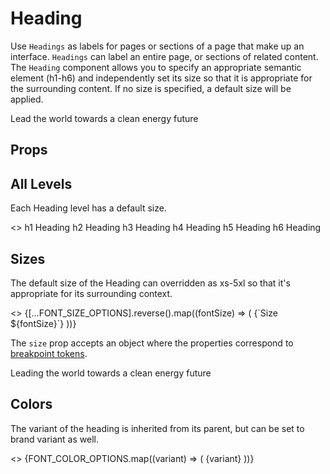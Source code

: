 
<Meta title="Components/Heading/Overview" component={Heading} />

# Heading

Use `Headings` as labels for pages or sections of a page that make up an interface. `Headings` can label an entire page, or sections of related content.
The `Heading` component allows you to specify an appropriate semantic element (h1-h6) and independently set its size so that it is appropriate for the surrounding content.
If no size is specified, a default size will be applied.

<Canvas isExpanded>
  <Heading as="h1">Lead the world towards a clean energy future</Heading>
</Canvas>

## Props

<ArgsTable of={Heading} />

## All Levels

Each Heading level has a default size.

<Canvas>
  <Story name="Levels">
    <>
      <Heading as="h1">h1 Heading</Heading>
      <Heading as="h2">h2 Heading</Heading>
      <Heading as="h3">h3 Heading</Heading>
      <Heading as="h4">h4 Heading</Heading>
      <Heading as="h5">h5 Heading</Heading>
      <Heading as="h6">h6 Heading</Heading>
    </>
  </Story>
</Canvas>

## Sizes

The default size of the Heading can overridden as xs-5xl so that it's appropriate for its surrounding context.

<Canvas>
  <Story name="Sizes">
    <>
      {[...FONT_SIZE_OPTIONS].reverse().map((fontSize) => (
        <Heading as="h3" size={fontSize} key={uuid()}>
          {`Size ${fontSize}`}
        </Heading>
      ))}
    </>
  </Story>
</Canvas>

The `size` prop accepts an object where the properties correspond to [breakpoint tokens](/?path=/story/design-tokens-breakpoints--page).

<Canvas>
  <Story name="Responsive Sizes" parameters={{ ...RESPONSIVE_STORY }}>
    <Heading
      as="h3"
      size={{ base: "sm", tablet: "lg", desktop: "xl", hd: "3xl" }}
    >
      Leading the world towards a clean energy future
    </Heading>
  </Story>
</Canvas>

## Colors

The variant of the heading is inherited from its parent, but can be set to brand variant as well.

<Canvas>
  <Story name="Colors">
    <>
      {FONT_COLOR_OPTIONS.map((variant) => (
        <Heading as="h3" variant={variant} key={uuid()}>
          {variant}
        </Heading>
      ))}
    </>
  </Story>
</Canvas>
